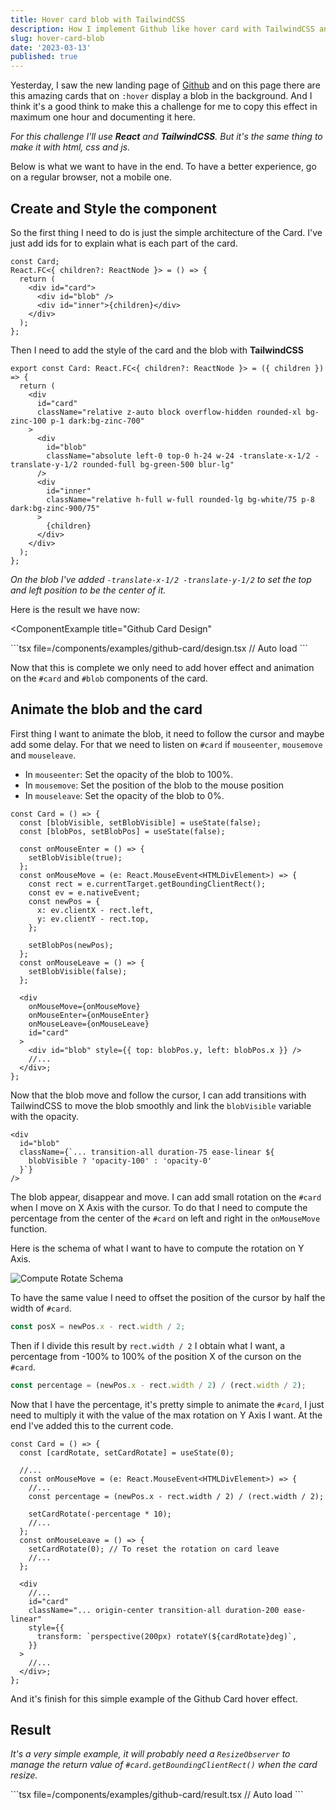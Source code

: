 ```yaml
---
title: Hover card blob with TailwindCSS
description: How I implement Github like hover card with TailwindCSS and React.
slug: hover-card-blob
date: '2023-03-13'
published: true
---
```



Yesterday, I saw the new landing page of [Github](https://github.com) and on this page there are this amazing cards that on `:hover` display a blob in the background. And I think it's a good think to make this a challenge for me to copy this effect in maximum one hour and documenting it here.

_For this challenge I'll use **React** and **TailwindCSS**. But it's the same
thing to make it with html, css and js._

Below is what we want to have in the end. To have a better experience, go on a regular browser, not a mobile one.

<ComponentExample>
  <GithubCard client:load />
</ComponentExample>

## Create and Style the component

So the first thing I need to do is just the simple architecture of the Card. I've just add ids for to explain what is each part of the card.

```tsx
const Card;
React.FC<{ children?: ReactNode }> = () => {
  return (
    <div id="card">
      <div id="blob" />
      <div id="inner">{children}</div>
    </div>
  );
};
```

Then I need to add the style of the card and the blob with **TailwindCSS**

```tsx
export const Card: React.FC<{ children?: ReactNode }> = ({ children }) => {
  return (
    <div
      id="card"
      className="relative z-auto block overflow-hidden rounded-xl bg-zinc-100 p-1 dark:bg-zinc-700"
    >
      <div
        id="blob"
        className="absolute left-0 top-0 h-24 w-24 -translate-x-1/2 -translate-y-1/2 rounded-full bg-green-500 blur-lg"
      />
      <div
        id="inner"
        className="relative h-full w-full rounded-lg bg-white/75 p-8 dark:bg-zinc-900/75"
      >
        {children}
      </div>
    </div>
  );
};
```

_On the blob I've added `-translate-x-1/2 -translate-y-1/2` to set the top and
left position to be the center of it._

Here is the result we have now:

<ComponentExample
  title="Github Card Design"
>
  <GithubCardDesign client:load />
  <div slot="code">
    ```tsx file=<rootDir>/components/examples/github-card/design.tsx // Auto load
    ```
  </div>
</ComponentExample>

Now that this is complete we only need to add hover effect and animation on the `#card` and `#blob` components of the card.

## Animate the blob and the card

First thing I want to animate the blob, it need to follow the cursor and maybe add some delay. For that we need to listen on `#card` if `mouseenter`, `mousemove` and `mouseleave`.

- In `mouseenter`: Set the opacity of the blob to 100%.
- In `mousemove`: Set the position of the blob to the mouse position
- In `mouseleave`: Set the opacity of the blob to 0%.

```tsx
const Card = () => {
  const [blobVisible, setBlobVisible] = useState(false);
  const [blobPos, setBlobPos] = useState(false);

  const onMouseEnter = () => {
    setBlobVisible(true);
  };
  const onMouseMove = (e: React.MouseEvent<HTMLDivElement>) => {
    const rect = e.currentTarget.getBoundingClientRect();
    const ev = e.nativeEvent;
    const newPos = {
      x: ev.clientX - rect.left,
      y: ev.clientY - rect.top,
    };

    setBlobPos(newPos);
  };
  const onMouseLeave = () => {
    setBlobVisible(false);
  };

  <div
    onMouseMove={onMouseMove}
    onMouseEnter={onMouseEnter}
    onMouseLeave={onMouseLeave}
    id="card"
  >
    <div id="blob" style={{ top: blobPos.y, left: blobPos.x }} />
    //...
  </div>;
};
```

Now that the blob move and follow the cursor, I can add transitions with TailwindCSS to move the blob smoothly and link the `blobVisible` variable with the opacity.

```tsx
<div
  id="blob"
  className={`... transition-all duration-75 ease-linear ${
    blobVisible ? 'opacity-100' : 'opacity-0'
  }`}
/>
```

The blob appear, disappear and move. I can add small rotation on the `#card` when I move on X Axis with the cursor. To do that I need to compute the percentage from the center of the `#card` on left and right in the `onMouseMove` function.

Here is the schema of what I want to have to compute the rotation on Y Axis.

![Compute Rotate Schema](#/assets/blog/hover-card-blob/compute-rotate.png)

To have the same value I need to offset the position of the cursor by half the width of `#card`.

```ts
const posX = newPos.x - rect.width / 2;
```

Then if I divide this result by `rect.width / 2` I obtain what I want, a percentage from -100% to 100% of the position X of the curson on the `#card`.

```ts
const percentage = (newPos.x - rect.width / 2) / (rect.width / 2);
```

Now that I have the percentage, it's pretty simple to animate the `#card`, I just need to multiply it with the value of the max rotation on Y Axis I want. At the end I've added this to the current code.

```tsx
const Card = () => {
  const [cardRotate, setCardRotate] = useState(0);

  //...
  const onMouseMove = (e: React.MouseEvent<HTMLDivElement>) => {
    //...
    const percentage = (newPos.x - rect.width / 2) / (rect.width / 2);

    setCardRotate(-percentage * 10);
    //...
  };
  const onMouseLeave = () => {
    setCardRotate(0); // To reset the rotation on card leave
    //...
  };

  <div
    //...
    id="card"
    className="... origin-center transition-all duration-200 ease-linear"
    style={{
      transform: `perspective(200px) rotateY(${cardRotate}deg)`,
    }}
  >
    //...
  </div>;
};
```

And it's finish for this simple example of the Github Card hover effect.

## Result

_It's a very simple example, it will probably need a `ResizeObserver` to manage
the return value of `#card.getBoundingClientRect()` when the card resize._

<ComponentExample title="Github Card Result">
  <GithubCard client:load />
  <div slot="code">
    ```tsx file=<rootDir>/components/examples/github-card/result.tsx // Auto load
    ```
  </div>
</ComponentExample>

